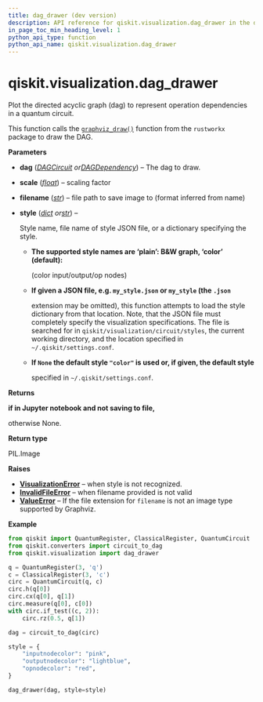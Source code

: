 ```yaml
---
title: dag_drawer (dev version)
description: API reference for qiskit.visualization.dag_drawer in the dev version of qiskit
in_page_toc_min_heading_level: 1
python_api_type: function
python_api_name: qiskit.visualization.dag_drawer
---
```


<span id="qiskit-visualization-dag-drawer" />

# qiskit.visualization.dag\_drawer

<Function id="qiskit.visualization.dag_drawer" isDedicatedPage={true} github="https://github.com/Qiskit/qiskit/tree/main/qiskit/visualization/dag_visualization.py#L77-L389" signature="qiskit.visualization.dag_drawer(dag, scale=0.7, filename=None, style='color')">
  Plot the directed acyclic graph (dag) to represent operation dependencies in a quantum circuit.

  This function calls the [`graphviz_draw()`](https://www.rustworkx.org/apiref/rustworkx.visualization.graphviz_draw.html#rustworkx.visualization.graphviz_draw "(in rustworkx v0.17)") function from the `rustworkx` package to draw the DAG.

  **Parameters**

  *   **dag** ([*DAGCircuit*](qiskit.dagcircuit.DAGCircuit "qiskit.dagcircuit.DAGCircuit")  *or*[*DAGDependency*](qiskit.dagcircuit.DAGDependency "qiskit.dagcircuit.DAGDependency")) – The dag to draw.

  *   **scale** ([*float*](https://docs.python.org/3/library/functions.html#float "(in Python v3.13)")) – scaling factor

  *   **filename** ([*str*](https://docs.python.org/3/library/stdtypes.html#str "(in Python v3.13)")) – file path to save image to (format inferred from name)

  *   **style** ([*dict*](https://docs.python.org/3/library/stdtypes.html#dict "(in Python v3.13)")  *or*[*str*](https://docs.python.org/3/library/stdtypes.html#str "(in Python v3.13)")) –

      Style name, file name of style JSON file, or a dictionary specifying the style.

      *   **The supported style names are ‘plain’: B\&W graph, ‘color’ (default):**

          (color input/output/op nodes)

      *   **If given a JSON file, e.g. `my_style.json` or `my_style` (the `.json`**

          extension may be omitted), this function attempts to load the style dictionary from that location. Note, that the JSON file must completely specify the visualization specifications. The file is searched for in `qiskit/visualization/circuit/styles`, the current working directory, and the location specified in `~/.qiskit/settings.conf`.

      *   **If `None` the default style `"color"` is used or, if given, the default style**

          specified in `~/.qiskit/settings.conf`.

  **Returns**

  **if in Jupyter notebook and not saving to file,**

  otherwise None.

  **Return type**

  PIL.Image

  **Raises**

  *   [**VisualizationError**](visualization#qiskit.visualization.VisualizationError "qiskit.visualization.VisualizationError") – when style is not recognized.
  *   [**InvalidFileError**](exceptions#qiskit.exceptions.InvalidFileError "qiskit.exceptions.InvalidFileError") – when filename provided is not valid
  *   [**ValueError**](https://docs.python.org/3/library/exceptions.html#ValueError "(in Python v3.13)") – If the file extension for `filename` is not an image type supported by Graphviz.

  **Example**

  ```python
  from qiskit import QuantumRegister, ClassicalRegister, QuantumCircuit
  from qiskit.converters import circuit_to_dag
  from qiskit.visualization import dag_drawer

  q = QuantumRegister(3, 'q')
  c = ClassicalRegister(3, 'c')
  circ = QuantumCircuit(q, c)
  circ.h(q[0])
  circ.cx(q[0], q[1])
  circ.measure(q[0], c[0])
  with circ.if_test((c, 2)):
      circ.rz(0.5, q[1])

  dag = circuit_to_dag(circ)

  style = {
      "inputnodecolor": "pink",
      "outputnodecolor": "lightblue",
      "opnodecolor": "red",
  }

  dag_drawer(dag, style=style)
  ```
</Function>

